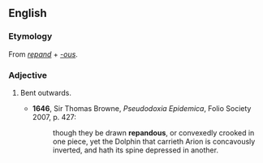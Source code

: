 ==English==

===Etymology===
From ''[[repand]]'' + ''[[-ous]]''.

===Adjective===
{{en-adj}}

# {{lb|en|obsolete}} Bent outwards.
#* '''1646''', Sir Thomas Browne, ''Pseudodoxia Epidemica'', Folio Society 2007, p. 427:
#*: though they be drawn '''repandous''', or convexedly crooked in one piece, yet the Dolphin that carrieth Arion is concavously inverted, and hath its spine depressed in another.